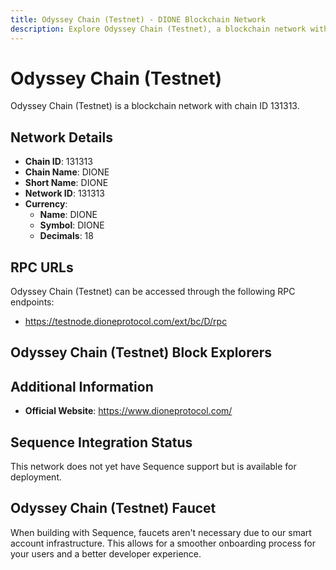 ```yaml
--- 
title: Odyssey Chain (Testnet) - DIONE Blockchain Network
description: Explore Odyssey Chain (Testnet), a blockchain network with chain ID 131313. Learn about its native currency, DIONE, and how to interact with the network.
---
```


# Odyssey Chain (Testnet)

Odyssey Chain (Testnet) is a blockchain network with chain ID 131313.

## Network Details

- **Chain ID**: 131313
- **Chain Name**: DIONE
- **Short Name**: DIONE
- **Network ID**: 131313
- **Currency**: 
  - **Name**: DIONE
  - **Symbol**: DIONE
  - **Decimals**: 18

## RPC URLs

Odyssey Chain (Testnet) can be accessed through the following RPC endpoints:

- https://testnode.dioneprotocol.com/ext/bc/D/rpc

## Odyssey Chain (Testnet) Block Explorers



## Additional Information

- **Official Website**: https://www.dioneprotocol.com/

## Sequence Integration Status

This network does not yet have Sequence support but is available for deployment.

## Odyssey Chain (Testnet) Faucet

When building with Sequence, faucets aren't necessary due to our smart account infrastructure. This allows for a smoother onboarding process for your users and a better developer experience.
